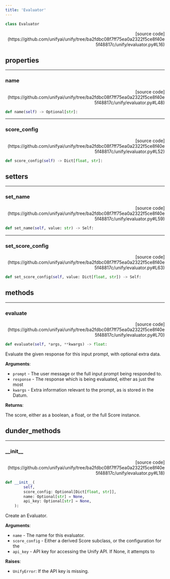 ```yaml
---
title: 'Evaluator'
---
```


```python
class Evaluator
```

<p align="right">[source code](https://github.com/unifyai/unify/tree/ba2fdbc08f7ff75ea0a2322f5ce8f40e5f48817c/unify/evaluator.py#L16)</p>



## properties

---

### name

<p align="right">[source code](https://github.com/unifyai/unify/tree/ba2fdbc08f7ff75ea0a2322f5ce8f40e5f48817c/unify/evaluator.py#L48)</p>

```python
def name(self) -> Optional[str]:
```



---

### score\_config

<p align="right">[source code](https://github.com/unifyai/unify/tree/ba2fdbc08f7ff75ea0a2322f5ce8f40e5f48817c/unify/evaluator.py#L52)</p>

```python
def score_config(self) -> Dict[float, str]:
```



## setters

---

### set\_name

<p align="right">[source code](https://github.com/unifyai/unify/tree/ba2fdbc08f7ff75ea0a2322f5ce8f40e5f48817c/unify/evaluator.py#L59)</p>

```python
def set_name(self, value: str) -> Self:
```



---

### set\_score\_config

<p align="right">[source code](https://github.com/unifyai/unify/tree/ba2fdbc08f7ff75ea0a2322f5ce8f40e5f48817c/unify/evaluator.py#L63)</p>

```python
def set_score_config(self, value: Dict[float, str]) -> Self:
```



## methods

---

### evaluate

<p align="right">[source code](https://github.com/unifyai/unify/tree/ba2fdbc08f7ff75ea0a2322f5ce8f40e5f48817c/unify/evaluator.py#L70)</p>

```python
def evaluate(self, *args, **kwargs) -> float:
```

Evaluate the given response for this input prompt, with optional extra data.

**Arguments**:

- `prompt` - The user message or the full input prompt being responded to.
- `response` - The response which is being evaluated, either as just the most
- `kwargs` - Extra information relevant to the prompt, as is stored in the Datum.



**Returns**:

The score, either as a boolean, a float, or the full Score instance.

## dunder_methods

---

### \_\_init\_\_

<p align="right">[source code](https://github.com/unifyai/unify/tree/ba2fdbc08f7ff75ea0a2322f5ce8f40e5f48817c/unify/evaluator.py#L18)</p>

```python
def __init__(
        self,
        score_config: Optional[Dict[float, str]],
        name: Optional[str] = None,
        api_key: Optional[str] = None,
    ):
```

Create an Evaluator.

**Arguments**:

- `name` - The name for this evaluator.
- `score_config` - Either a derived Score subclass, or the configuration for the
- `api_key` - API key for accessing the Unify API. If None, it attempts to



**Raises**:

- `UnifyError`: If the API key is missing.